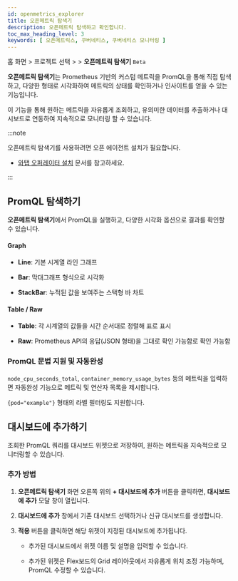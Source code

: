 ```yaml
---
id: openmetrics_explorer
title: 오픈메트릭 탐색기
description: 오픈메트릭 탐색하고 확인합니다.
toc_max_heading_level: 3
keywords: [ 오픈메트릭스, 쿠버네티스, 쿠버네티스 모니터링 ]
---
```


홈 화면 &gt; 프로젝트 선택 &gt; <Cmdname sid="side_analysis" className="uitext" /> &gt; <b>오픈메트릭 탐색기</b> <code class="Beta">Beta</code>

**오픈메트릭 탐색기**는 Prometheus 기반의 커스텀 메트릭을 PromQL을 통해 직접 탐색하고, 다양한 형태로 시각화하여 메트릭의 상태를 확인하거나 인사이트를 얻을 수 있는 기능입니다.

이 기능을 통해 원하는 메트릭을 자유롭게 조회하고, 유의미한 데이터를 추출하거나 대시보드로 연동하여 지속적으로 모니터링 할 수 있습니다.

:::note

오픈메트릭 탐색기를 사용하려면 오픈 에이전트 설치가 필요합니다.

* [와탭 오퍼레이터 설치](install-whatap-operator) 문서를 참고하세요.

:::

## PromQL 탐색하기

**오픈메트릭 탐색기**에서 PromQL을 실행하고, 다양한 시각화 옵션으로 결과를 확인할 수 있습니다.

<ImgLang img='openmetrics-explorer.png' desc='openmetrics-explorer' />

#### Graph

* **Line**: 기본 시계열 라인 그래프

* **Bar**: 막대그래프 형식으로 시각화

* **StackBar**: 누적된 값을 보여주는 스택형 바 차트

#### Table / Raw

* **Table**: 각 시계열의 값들을 시간 순서대로 정렬해 표로 표시

* **Raw**: Prometheus API의 응답(JSON 형태)을 그대로 확인 가능함로 확인 가능함

### PromQL 문법 지원 및 자동완성

`node_cpu_seconds_total`, `container_memory_usage_bytes` 등의 메트릭을 입력하면 자동완성 기능으로 메트릭 및 연산자 목록을 제시합니다.

`{pod="example"}` 형태의 라벨 필터링도 지원합니다.

## 대시보드에 추가하기 

조회한 PromQL 쿼리를 대시보드 위젯으로 저장하여, 원하는 메트릭을 지속적으로 모니터링할 수 있습니다.

### 추가 방법

1. **오픈메트릭 탐색기** 화면 오른쪽 위의 **+ 대시보드에 추가** 버튼을 클릭하면, **대시보드에 추가** 모달 창이 열립니다.

1. **대시보드에 추가** 창에서 기존 대시보드 선택하거나 신규 대시보드를 생성합니다. 

1. **적용** 버튼을 클릭하면 해당 위젯이 지정된 대시보드에 추가됩니다.

    * 추가된 대시보드에서 위젯 이름 및 설명을 입력할 수 있습니다.

    * 추가된 위젯은 Flex보드의 Grid 레이아웃에서 자유롭게 위치 조정 가능하며, PromQL 수정할 수 있습니다.

